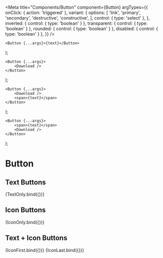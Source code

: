 

<Meta
	title="Components/Button"
	component={Button}
	argTypes={{
		onClick: { action: 'triggered' },
		variant: {
			options: [
				'link',
				'primary',
				'secondary',
				'destructive',
				'constructive',
			],
			control: { type: 'select' },
		},
		inverted: { control: { type: 'boolean' } },
		transparent: { control: { type: 'boolean' } },
		rounded: { control: { type: 'boolean' } },
		disabled: { control: { type: 'boolean' } },
	}}
/>

	<Button {...args}>{text}</Button>
);

	<Button {...args}>
		<Download />
	</Button>
);

	<Button {...args}>
		<Download />
		<span>{text}</span>
	</Button>
);

	<Button {...args}>
		<span>{text}</span>
		<Download />
	</Button>
);

# Button

## Text Buttons

<Canvas>
	<Story
		name="Text Only"
		argTypes={{ text: { control: 'text', defaultValue: 'Text' } }}
	>
		{TextOnly.bind({})}
	</Story>
</Canvas>

## Icon Buttons

<Canvas>
	<Story name="Icon Only">{IconOnly.bind({})}</Story>
</Canvas>

## Text + Icon Buttons

<Canvas>
	<Story
		name="Icon First"
		argTypes={{ text: { control: 'text', defaultValue: 'Text' } }}
	>
		{IconFirst.bind({})}
	</Story>
	<Story
		name="Icon Last"
		argTypes={{ text: { control: 'text', defaultValue: 'Text' } }}
	>
		{IconLast.bind({})}
	</Story>
</Canvas>
